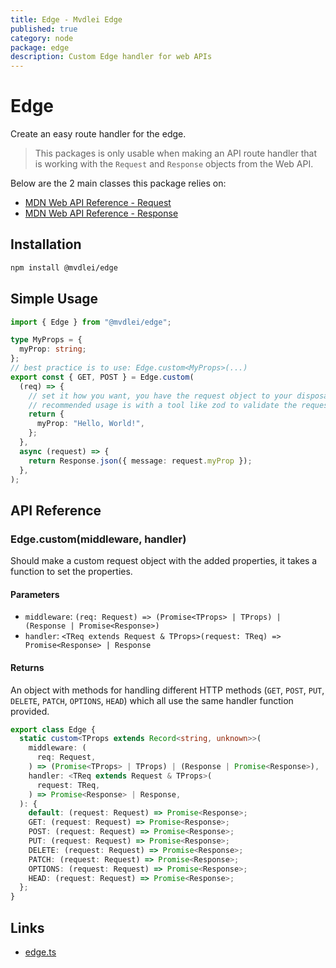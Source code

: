 ```yaml
---
title: Edge - Mvdlei Edge
published: true
category: node
package: edge
description: Custom Edge handler for web APIs
---
```


# Edge

Create an easy route handler for the edge.

> This packages is only usable when making an API route handler that is working with the `Request` and `Response` objects from the Web API.

Below are the 2 main classes this package relies on:

- [MDN Web API Reference - Request](https://developer.mozilla.org/en-US/docs/Web/API/Request)
- [MDN Web API Reference - Response](https://developer.mozilla.org/en-US/docs/Web/API/Response)

## Installation

```bash
npm install @mvdlei/edge
```

## Simple Usage

```ts
import { Edge } from "@mvdlei/edge";

type MyProps = {
  myProp: string;
};
// best practice is to use: Edge.custom<MyProps>(...)
export const { GET, POST } = Edge.custom(
  (req) => {
    // set it how you want, you have the request object to your disposal
    // recommended usage is with a tool like zod to validate the request
    return {
      myProp: "Hello, World!",
    };
  },
  async (request) => {
    return Response.json({ message: request.myProp });
  },
);
```

## API Reference

### Edge.custom(middleware, handler)

Should make a custom request object with the added properties, it takes a function to set the properties.

#### Parameters

- `middleware`: `(req: Request) => (Promise<TProps> | TProps) | (Response | Promise<Response>)`
- `handler`: `<TReq extends Request & TProps>(request: TReq) => Promise<Response> | Response`

#### Returns

An object with methods for handling different HTTP methods (`GET`, `POST`, `PUT`, `DELETE`, `PATCH`, `OPTIONS`, `HEAD`) which all use the same handler function provided.

```ts
export class Edge {
  static custom<TProps extends Record<string, unknown>>(
    middleware: (
      req: Request,
    ) => (Promise<TProps> | TProps) | (Response | Promise<Response>),
    handler: <TReq extends Request & TProps>(
      request: TReq,
    ) => Promise<Response> | Response,
  ): {
    default: (request: Request) => Promise<Response>;
    GET: (request: Request) => Promise<Response>;
    POST: (request: Request) => Promise<Response>;
    PUT: (request: Request) => Promise<Response>;
    DELETE: (request: Request) => Promise<Response>;
    PATCH: (request: Request) => Promise<Response>;
    OPTIONS: (request: Request) => Promise<Response>;
    HEAD: (request: Request) => Promise<Response>;
  };
}
```

## Links

- [edge.ts](https://github.com/m10rten/suite/blob/main/packages/edge/src/edge.ts)

